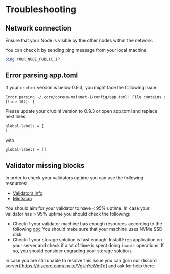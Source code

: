 # Troubleshooting

## Network connection

Ensure that your Node is visible by the other nodes within the network.

You can check it by sending ping message from your local machine.
```bash
ping YOUR_NODE_PUBLIC_IP
```

## Error parsing app.toml

If your `crudini` version is below 0.9.3, you might face the following issue:
```bash
Error parsing ~/.core/coreum-mainnet-1/config/app.toml: File contains parsing errors: <???>
[line 104]: ]
```
Please update your crudini version to 0.9.3 or open app.toml and replace next lines:
```bash
global-labels = [
]
```
with
```bash
global-labels = []
```

## Validator missing blocks

In order to check your validators uptime you can use the following resources:

- [Validators.info](https://validator.info/coreum)
- [Mintscan](https://www.mintscan.io/coreum/validators?sector=uptime)


You should aim for your validator to have < 95% uptime. In case your validator has > 95% uptime you should
check the following:

- Check if your validator machine has enough resources according to the following [doc](/docs/v4/nodes-and-validators/essentials/system-requirements)
  You should make sure that your machine uses NVMe SSD disk.
- Check if your storage solution is fast enough. Install `htop` application on your server and check if a lot of time is spent
  doing `iowait` operations. If so, you should consider upgrading your storage solution.

In case you are still unable to resolve this issue you can (join our discord server)[https://discord.com/invite/VgkhYeWmTd] and ask for help there.
